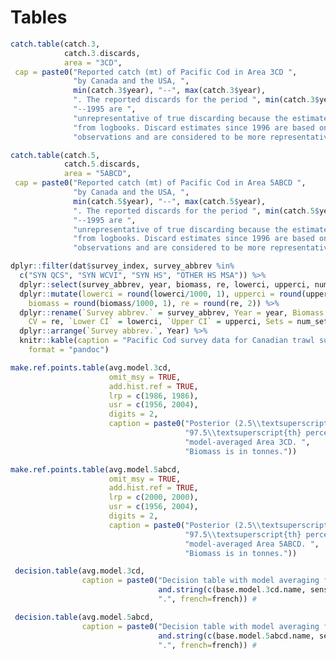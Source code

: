 \clearpage

# Tables {#sec:tables}

```r
catch.table(catch.3,
            catch.3.discards,
            area = "3CD",
 cap = paste0("Reported catch (mt) of Pacific Cod in Area 3CD ",
              "by Canada and the USA, ",
              min(catch.3$year), "--", max(catch.3$year),
              ". The reported discards for the period ", min(catch.3$year),
              "--1995 are ",
              "unrepresentative of true discarding because the estimates were taken ",
              "from logbooks. Discard estimates since 1996 are based on at-sea ",
              "observations and are considered to be more representative of true discarding."), french=french)
```

\clearpage

```r
catch.table(catch.5,
            catch.5.discards,
            area = "5ABCD",
 cap = paste0("Reported catch (mt) of Pacific Cod in Area 5ABCD ",
              "by Canada and the USA, ",
              min(catch.5$year), "--", max(catch.5$year),
              ". The reported discards for the period ", min(catch.5$year),
              "--1995 are ",
              "unrepresentative of true discarding because the estimates were taken ",
              "from logbooks. Discard estimates since 1996 are based on at-sea ",
              "observations and are considered to be more representative of true discarding."),      french=french)

```

\clearpage

```r
dplyr::filter(dat$survey_index, survey_abbrev %in%
  c("SYN QCS", "SYN WCVI", "SYN HS", "OTHER HS MSA")) %>%
  dplyr::select(survey_abbrev, year, biomass, re, lowerci, upperci, num_sets, num_pos_sets) %>%
  dplyr::mutate(lowerci = round(lowerci/1000, 1), upperci = round(upperci/1000, 1),
    biomass = round(biomass/1000, 1), re = round(re, 2)) %>%
  dplyr::rename(`Survey abbrev.` = survey_abbrev, Year = year, Biomass = biomass,
    CV = re, `Lower CI` = lowerci, `Upper CI` = upperci, Sets = num_sets, `Positive sets` = num_pos_sets) %>%
  dplyr::arrange(`Survey abbrev.`, Year) %>%
  knitr::kable(caption = "Pacific Cod survey data for Canadian trawl surveys in metric tons (without accounting for survey catchability). Positive sets refers to the number of trawl sets that caught Pacific Cod. OTHER HS MSA = Hecate Strait Multispecies Assemblage survey; SYN HS = Hecate Strait synoptic bottom trawl survey; SYN QCS = Queen Charlotte Sound synoptic bottom trawl survey; SYN WCVI = West Coast Vancouver Island synoptic bottom trawl survey.", booktabs = TRUE, linesep = "", 
    format = "pandoc")
```

\clearpage

```r
make.ref.points.table(avg.model.3cd,
                      omit_msy = TRUE,
                      add.hist.ref = TRUE,
                      lrp = c(1986, 1986),
                      usr = c(1956, 2004),
                      digits = 2,
                      caption = paste0("Posterior (2.5\\textsuperscript{th} percentile, Median, and ",
                                       "97.5\\textsuperscript{th} percentile) of reference points for ",
                                       "model-averaged Area 3CD. ",
                                       "Biomass is in tonnes."))
```


```r
make.ref.points.table(avg.model.5abcd,
                      omit_msy = TRUE,
                      add.hist.ref = TRUE,
                      lrp = c(2000, 2000),
                      usr = c(1956, 2004),
                      digits = 2,
                      caption = paste0("Posterior (2.5\\textsuperscript{th} percentile, Median, and ",
                                       "97.5\\textsuperscript{th} percentile) of reference points for ",
                                       "model-averaged Area 5ABCD. ",
                                       "Biomass is in tonnes."))
```

\clearpage

```r
 decision.table(avg.model.3cd,
                caption = paste0("Decision table with model averaging for Area 3CD. Models averaged are: ",
                                 and.string(c(base.model.3cd.name, sens.models.name.13.sub)),
                                 ".", french=french)) #
```


\clearpage

```r
 decision.table(avg.model.5abcd,
                caption = paste0("Decision table with model averaging for Area 5ABCD. Models averaged are: ",
                                 and.string(c(base.model.5abcd.name, sens.models.name.6.sub)),
                                 ".", french=french)) #
```

\clearpage
